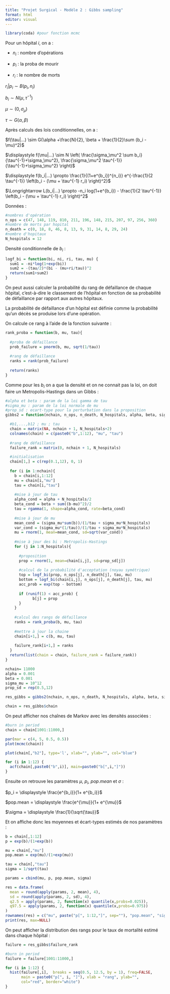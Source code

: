 ```yaml
---
title: "Projet Surgical - Modèle 2 : Gibbs sampling"
format: html
editor: visual
---
```


```r
library(coda) #pour fonction mcmc
```

Pour un hôpital $i$, on a :

-   $n_i$ : nombre d'opérations

-   $p_i$ : la proba de mourir

-   $r_i$ : le nombre de morts

$r_i | p_i \sim B(p_i,n_i)$

$b_i \sim N(\mu, \tau^{-1})$

$\mu \sim (0, \sigma_\mu)$

$\tau \sim G(\alpha, \beta)$

Après calculs des lois conditionnelles, on a :

$f(\tau|...) \sim G(\alpha +\frac{N}{2}, \beta + \frac{1}{2}\sum (b_i - \mu)^2)$

$\displaystyle f(\mu|...) \sim N \left( \frac{\sigma_\mu^2 \sum b_i}{\tau^{-1}+\sigma_\mu^2}, \frac{\sigma_\mu^2 \tau^{-1}}{\tau^{-1}+\sigma_\mu^2} \right)$

$\displaystyle f(b_i|...) \propto \frac{1}{(1+e^{b_i})^{n_i}} e^{-\frac{1}{2 \tau^{-1}} \left(b_i - (\mu + \tau^{-1} r_i) \right)^2}$

$\Longrightarrow L(b_i|...) \propto -n_i log(1+e^{b_i}) - \frac{1}{2 \tau^{-1}} \left(b_i - (\mu + \tau^{-1} r_i) \right)^2$

Données :

```r
#nombres d'opération
n_ops = c(47, 148, 119, 810, 211, 196, 148, 215, 207, 97, 256, 360)
#nombre de morts par hopital
n_death = c(0, 18, 8, 46, 8, 13, 9, 31, 14, 8, 29, 24)
#nombre d'hopitaux
N_hospitals = 12 
```

Densité conditionnelle de $b_i$ :

```r
logf_bi = function(bi, ni, ri, tau, mu) {
  sum1 = -ni*log(1+exp(bi))
  sum2 = -(tau/2)*(bi - (mu+ri/tau))^2
  return(sum1+sum2)
}
```

On peut aussi calculer la probabilité du rang de défaillance de chaque hôpital, c'est-à-dire le classement de l'hôpital en fonction de sa probabilité de défaillance par rapport aux autres hôpitaux.

La probabilité de défaillance d'un hôpital est définie comme la probabilité qu'un décès se produise lors d'une opération.

On calcule ce rang à l'aide de la fonction suivante :

```r
rank_proba = function(b, mu, tau){
  
  #proba de défaillance
  prob_failure = pnorm(b, mu, sqrt(1/tau))
  
  #rang de défaillance
  ranks = rank(prob_failure)
  
  return(ranks)
}
```

Comme pour les $b_i$ on a que la densité et on ne connait pas la loi, on doit faire un Metropolis-Hastings dans un Gibbs :

```r
#alpha et beta : param de la loi gamma de tau
#sigma_mu : param de la loi normale de mu
#prop_sd : ecart-type pour la perturbation dans la proposition
gibbs2 = function(nchain, n_ops, n_death, N_hospitals, alpha, beta, sigma_mu, prop_sd){

  #b1,...,b12 ; mu ; tau 
  chain = matrix(NA, nchain + 1, N_hospitals+2) 
  colnames(chain) = c(paste0("b",1:12), "mu", "tau")
  
  #rang de défaillance
  failure_rank = matrix(0, nchain + 1, N_hospitals)

  #initialisation
  chain[1,] = c(rep(0.1,12), 0, 1)
  
  for (i in 1:nchain){
    b = chain[i,1:12]
    mu = chain[i,"mu"]
    tau = chain[i,"tau"]
    
    #mise à jour de tau
    alpha_cond = alpha + N_hospitals/2
    beta_cond = beta + sum((b-mu)^2)/2
    tau = rgamma(1, shape=alpha_cond, rate=beta_cond)
    
    #mise à jour de mu
    mean_cond = (sigma_mu*sum(b))/(1/tau + sigma_mu*N_hospitals)
    var_cond = (sigma_mu*(1/tau))/(1/tau + sigma_mu*N_hospitals)
    mu = rnorm(1, mean=mean_cond, sd=sqrt(var_cond))
    
    #mise à jour des bi : Metropolis-Hastings 
    for (j in 1:N_hospitals){
      
      #proposition
      prop = rnorm(1, mean=chain[i,j], sd=prop_sd[j]) 
      
      #calcul de la probabilité d'acceptation (noyau symétrique)
      top = logf_bi(prop, n_ops[j], n_death[j], tau, mu)
      bottom = logf_bi(chain[i,j], n_ops[j], n_death[j], tau, mu)
      acc_prob = exp(top - bottom)
      
      if (runif(1) < acc_prob) {
            b[j] = prop
      }
    }
    
    #calcul des rangs de défaillance
    ranks = rank_proba(b, mu, tau)
    
    #mettre à jour la chaine
    chain[i+1,] = c(b, mu, tau)
    
    failure_rank[i+1,] = ranks
  }
  return(list(chain = chain, failure_rank = failure_rank))
}
```

```r
nchain= 11000 
alpha = 0.001
beta = 0.001
sigma_mu = 10^12
prop_sd = rep(0.5,12)

res_gibbs = gibbs2(nchain, n_ops, n_death, N_hospitals, alpha, beta, sigma_mu, prop_sd)

chain = res_gibbs$chain
```

On peut afficher nos chaînes de Markov avec les densités associées :

```r
#burn in period
chain = chain[1001:11000,]

par(mar = c(4, 5, 0.5, 0.5))
plot(mcmc(chain))
```

```r
plot(chain[,"b2"], type='l', xlab="", ylab="", col="blue")
```

```r
for (i in 1:12) {
  acf(chain[,paste0("b",i)], main=paste0("b[",i,"]"))
}

```

Ensuite on retrouve les paramètres $\mu$, $p_i$, $pop.mean$ et $\sigma$ :

$p_i = \displaystyle \frac{e^{b_i}}{1+ e^{b_i}}$

$pop.mean = \displaystyle \frac{e^{\mu}}{1+ e^{\mu}}$

$\sigma = \displaystyle \frac{1}{\sqrt{\tau}}$

Et on affiche donc les moyennes et écart-types estimés de nos paramètres :

```r
b = chain[,1:12]
p = exp(b)/(1+exp(b))

mu = chain[,"mu"]
pop.mean = exp(mu)/(1+exp(mu))

tau = chain[,"tau"]
sigma = 1/sqrt(tau)

params = cbind(mu, p, pop.mean, sigma)

res = data.frame(
  mean = round(apply(params, 2, mean), 4),
  sd = round(apply(params, 2, sd), 4),
  q2.5 = apply(params, 2, function(x) quantile(x,probs=0.025)),
  q97.5 = apply(params, 2, function(x) quantile(x,probs=0.975))
)
rownames(res) = c("mu", paste("p[", 1:12,"]", sep=""), "pop.mean", "sigma")
print(res, max=NULL)
```

On peut afficher la distribution des rangs pour le taux de mortalité estimé dans chaque hôpital :

```r
failure = res_gibbs$failure_rank

#burn in period
failure = failure[1001:11000,]
```

```r
for (i in 1:12) {
  hist(failure[,i],  breaks = seq(0.5, 12.5, by = 1), freq=FALSE,
       main = paste0("p[", i, "]"), xlab = "rang", ylab="",
       col="red", border="white")
}
```
